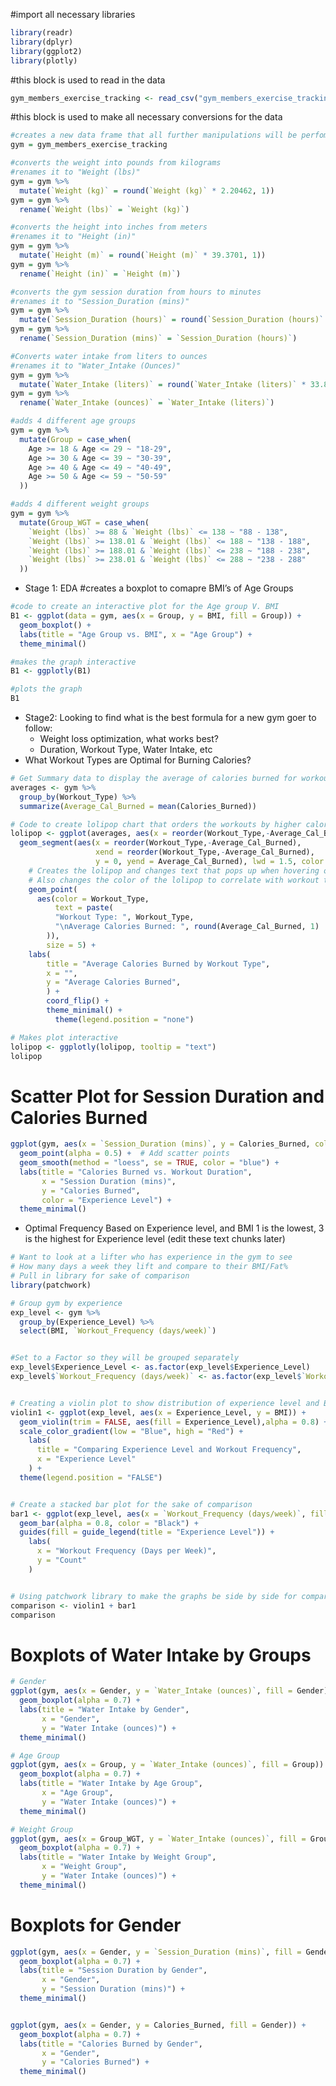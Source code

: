 #import all necessary libraries
```r
library(readr)
library(dplyr)
library(ggplot2)
library(plotly)

```


#this block is used to read in the data
```r
gym_members_exercise_tracking <- read_csv("gym_members_exercise_tracking.csv")
```

#this block is used to make all necessary conversions for the data
```r
#creates a new data frame that all further manipulations will be perfomed on
gym = gym_members_exercise_tracking

#converts the weight into pounds from kilograms 
#renames it to "Weight (lbs)"
gym = gym %>%
  mutate(`Weight (kg)` = round(`Weight (kg)` * 2.20462, 1))
gym = gym %>%
  rename(`Weight (lbs)` = `Weight (kg)`)

#converts the height into inches from meters 
#renames it to "Height (in)"
gym = gym %>% 
  mutate(`Height (m)` = round(`Height (m)` * 39.3701, 1))
gym = gym %>%
  rename(`Height (in)` = `Height (m)`)

#converts the gym session duration from hours to minutes
#renames it to "Session_Duration (mins)"
gym = gym %>%
  mutate(`Session_Duration (hours)` = round(`Session_Duration (hours)` * 60, 2))
gym = gym %>%
  rename(`Session_Duration (mins)` = `Session_Duration (hours)`)

#Converts water intake from liters to ounces
#renames it to "Water_Intake (Ounces)"
gym = gym %>%
  mutate(`Water_Intake (liters)` = round(`Water_Intake (liters)` * 33.814, 1))
gym = gym %>%
  rename(`Water_Intake (ounces)` = `Water_Intake (liters)`)

#adds 4 different age groups 
gym = gym %>%
  mutate(Group = case_when(
    Age >= 18 & Age <= 29 ~ "18-29",
    Age >= 30 & Age <= 39 ~ "30-39",
    Age >= 40 & Age <= 49 ~ "40-49",
    Age >= 50 & Age <= 59 ~ "50-59"
  ))

#adds 4 different weight groups 
gym = gym %>%
  mutate(Group_WGT = case_when(
    `Weight (lbs)` >= 88 & `Weight (lbs)` <= 138 ~ "88 - 138",
    `Weight (lbs)` >= 138.01 & `Weight (lbs)` <= 188 ~ "138 - 188",
    `Weight (lbs)` >= 188.01 & `Weight (lbs)` <= 238 ~ "188 - 238",
    `Weight (lbs)` >= 238.01 & `Weight (lbs)` <= 288 ~ "238 - 288"
  ))

```
- Stage 1: EDA 
#creates a boxplot to comapre BMI's of Age Groups
```r

#code to create an interactive plot for the Age group V. BMI
B1 <- ggplot(data = gym, aes(x = Group, y = BMI, fill = Group)) +
  geom_boxplot() +
  labs(title = "Age Group vs. BMI", x = "Age Group") +
  theme_minimal()

#makes the graph interactive
B1 <- ggplotly(B1)

#plots the graph
B1

```

-  Stage2: Looking to find what is the best formula for a new gym goer to follow:
    -   Weight loss optimization, what works best?
    -   Duration, Workout Type, Water Intake, etc

- What Workout Types are Optimal for Burning Calories?
```r

# Get Summary data to display the average of calories burned for workout type
averages <- gym %>%
  group_by(Workout_Type) %>%
  summarize(Average_Cal_Burned = mean(Calories_Burned))

# Code to create lolipop chart that orders the workouts by higher calories burned
lolipop <- ggplot(averages, aes(x = reorder(Workout_Type,-Average_Cal_Burned), y = Average_Cal_Burned)) +
  geom_segment(aes(x = reorder(Workout_Type,-Average_Cal_Burned), 
                   xend = reorder(Workout_Type,-Average_Cal_Burned), 
                   y = 0, yend = Average_Cal_Burned), lwd = 1.5, color = 'Grey') +
    # Creates the lolipop and changes text that pops up when hovering over the lolipops
    # Also changes the color of the lolipop to correlate with workout type
    geom_point(
      aes(color = Workout_Type,
          text = paste(
          "Workout Type: ", Workout_Type,
          "\nAverage Calories Burned: ", round(Average_Cal_Burned, 1)
        )),
        size = 5) +
    labs(
        title = "Average Calories Burned by Workout Type",
        x = "",
        y = "Average Calories Burned",
        ) +
        coord_flip() +
        theme_minimal() +
          theme(legend.position = "none")

# Makes plot interactive
lolipop <- ggplotly(lolipop, tooltip = "text")
lolipop


```

# Scatter Plot for Session Duration and Calories Burned
```r

ggplot(gym, aes(x = `Session_Duration (mins)`, y = Calories_Burned, color = as.factor(Experience_Level))) +
  geom_point(alpha = 0.5) +  # Add scatter points
  geom_smooth(method = "loess", se = TRUE, color = "blue") +
  labs(title = "Calories Burned vs. Workout Duration",
       x = "Session Duration (mins)",
       y = "Calories Burned",
       color = "Experience Level") +
  theme_minimal()

```

- Optimal Frequency Based on Experience level, and BMI 
  1 is the lowest, 3 is the highest for Experience level (edit these text chunks later)

```r
# Want to look at a lifter who has experience in the gym to see 
# How many days a week they lift and compare to their BMI/Fat%
# Pull in library for sake of comparison
library(patchwork)

# Group gym by experience 
exp_level <- gym %>%
  group_by(Experience_Level) %>%
  select(BMI, `Workout_Frequency (days/week)`)


#Set to a Factor so they will be grouped separately
exp_level$Experience_Level <- as.factor(exp_level$Experience_Level)
exp_level$`Workout_Frequency (days/week)` <- as.factor(exp_level$`Workout_Frequency (days/week)`)


# Creating a violin plot to show distribution of experience level and BMI levels
violin1 <- ggplot(exp_level, aes(x = Experience_Level, y = BMI)) +
  geom_violin(trim = FALSE, aes(fill = Experience_Level),alpha = 0.8) +
  scale_color_gradient(low = "Blue", high = "Red") +
    labs(
      title = "Comparing Experience Level and Workout Frequency",
      x = "Experience Level"
    ) +
  theme(legend.position = "FALSE") 


# Create a stacked bar plot for the sake of comparison
bar1 <- ggplot(exp_level, aes(x = `Workout_Frequency (days/week)`, fill = Experience_Level)) +
  geom_bar(alpha = 0.8, color = "Black") +
  guides(fill = guide_legend(title = "Experience Level")) + 
    labs(
      x = "Workout Frequency (Days per Week)",
      y = "Count"
    ) 


# Using patchwork library to make the graphs be side by side for comparison
comparison <- violin1 + bar1
comparison
```

# Boxplots of Water Intake by Groups
``` r

# Gender
ggplot(gym, aes(x = Gender, y = `Water_Intake (ounces)`, fill = Gender)) +
  geom_boxplot(alpha = 0.7) +
  labs(title = "Water Intake by Gender",
       x = "Gender",
       y = "Water Intake (ounces)") +
  theme_minimal()

# Age Group
ggplot(gym, aes(x = Group, y = `Water_Intake (ounces)`, fill = Group)) +
  geom_boxplot(alpha = 0.7) +
  labs(title = "Water Intake by Age Group",
       x = "Age Group",
       y = "Water Intake (ounces)") +
  theme_minimal()

# Weight Group
ggplot(gym, aes(x = Group_WGT, y = `Water_Intake (ounces)`, fill = Group_WGT)) +
  geom_boxplot(alpha = 0.7) +
  labs(title = "Water Intake by Weight Group",
       x = "Weight Group",
       y = "Water Intake (ounces)") +
  theme_minimal()
```

# Boxplots for Gender
```r

ggplot(gym, aes(x = Gender, y = `Session_Duration (mins)`, fill = Gender)) +
  geom_boxplot(alpha = 0.7) +
  labs(title = "Session Duration by Gender",
       x = "Gender",
       y = "Session Duration (mins)") +
  theme_minimal()


ggplot(gym, aes(x = Gender, y = Calories_Burned, fill = Gender)) +
  geom_boxplot(alpha = 0.7) +
  labs(title = "Calories Burned by Gender",
       x = "Gender",
       y = "Calories Burned") +
  theme_minimal()

```
